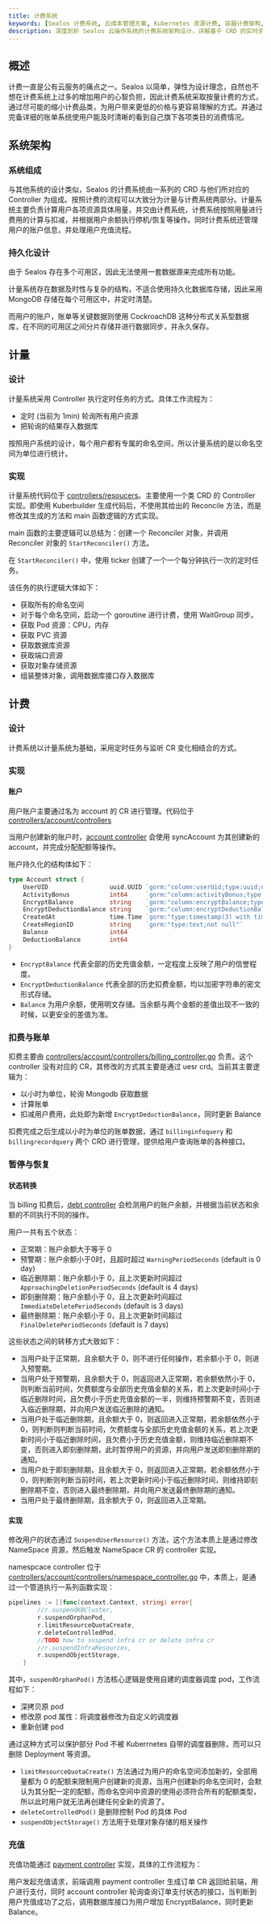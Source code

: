 ```yaml
---
title: 计费系统
keywords: [Sealos 计费系统, 云成本管理方案, Kubernetes 资源计费, 容器计费架构, 云原生计费设计, 实时资源计量, 自动费用计算, 精准账单系统, 跨集群成本优化, FinOps 实践, 云资源计价模型, 分布式计费方案]
description: 深度剖析 Sealos 云操作系统的计费系统架构设计，详解基于 CRD 的实时资源计量模型、多维度费用计算算法及分布式账单生成机制，涵盖CPU/内存/存储/网络等全资源类型的精准计价策略，提供 Kubernetes 集群成本优化最佳实践与 FinOps 落地指南。
---
```


## 概述

计费一直是公有云服务的痛点之一。Sealos 以简单，弹性为设计理念，自然也不想在计费系统上过多的增加用户的心智负担，因此计费系统采取按量计费的方式，通过尽可能的缩小计费品类，为用户带来更低的价格与更容易理解的方式。并通过完备详细的账单系统使用户能及时清晰的看到自己旗下各项类目的消费情况。

## 系统架构

### 系统组成

与其他系统的设计类似，Sealos 的计费系统由一系列的 CRD 与他们所对应的 Controller 为组成。按照计费的流程可以大致分为计量与计费系统两部分。计量系统主要负责计算用户各项资源具体用量，并交由计费系统，计费系统按照用量进行费用的计算与扣减，并根据用户余额执行停机/恢复等操作。同时计费系统还管理用户的账户信息，并处理用户充值流程。

### 持久化设计

由于 Sealos 存在多个可用区，因此无法使用一套数据源来完成所有功能。

计量系统存在数据及时性与复杂的结构，不适合使用持久化数据库存储，因此采用 MongoDB 存储在每个可用区中，并定时清楚。

而用户的账户，账单等关键数据则使用 CockroachDB 这种分布式关系型数据库，在不同的可用区之间分片存储并进行数据同步，并永久保存。

## 计量

### 设计

计量系统采用 Controller 执行定时任务的方式。具体工作流程为：

- 定时 (当前为 1min) 轮询所有用户资源
- 把轮询的结果存入数据库

按照用户系统的设计，每个用户都有专属的命名空间，所以计量系统的是以命名空间为单位进行统计。

### 实现

计量系统代码位于 [controllers/resoucers](https://github.com/labring/sealos/blob/main/controllers/resources)。主要使用一个类 CRD 的 Controller 实现。即使用 Kuberbuilder 生成代码后，不使用其给出的 Reconcile 方法，而是修改其生成的方法和 main 函数逻辑的方式实现。

main 函数的主要逻辑可以总结为：创建一个 Reconciler 对象，并调用 Reconciler 对象的 `StartReconciler()` 方法。

在 `StartReconciler()` 中，使用 ticker 创建了一个一个每分钟执行一次的定时任务。

该任务的执行逻辑大体如下：

- 获取所有的命名空间
- 对于每个命名空间，启动一个 goroutine 进行计费，使用 WaitGroup 同步。
- 获取 Pod 资源：CPU，内存
- 获取 PVC 资源
- 获取数据库资源
- 获取端口资源
- 获取对象存储资源
- 组装整体对象，调用数据库接口存入数据库

## 计费

### 设计

计费系统以计量系统为基础，采用定时任务与监听 CR 变化相结合的方式。

### 实现

#### 账户

用户账户主要通过名为 account 的 CR 进行管理。代码位于 [controllers/account/controllers](https://github.com/labring/sealos/tree/main/controllers/account/controllers)

当用户创建新的账户时，[account controller](https://github.com/labring/sealos/blob/main/controllers/account/controllers/account_controller.go) 会使用 syncAccount 为其创建新的 account，并完成分配配额等操作。

账户持久化的结构体如下：

```go
type Account struct {
	UserUID                 uuid.UUID `gorm:"column:userUid;type:uuid;default:gen_random_uuid();primary_key"`
	ActivityBonus           int64     `gorm:"column:activityBonus;type:bigint;not null"`
	EncryptBalance          string    `gorm:"column:encryptBalance;type:text;not null"`
	EncryptDeductionBalance string    `gorm:"column:encryptDeductionBalance;type:text;not null"`
	CreatedAt               time.Time `gorm:"type:timestamp(3) with time zone;default:current_timestamp()"`
	CreateRegionID          string    `gorm:"type:text;not null"`
	Balance                 int64
	DeductionBalance        int64
}
```
- `EncryptBalance` 代表全部的历史充值金额，一定程度上反映了用户的信誉程度。
- `EncryptDeductionBalance` 代表全部的历史扣费金额，均以加密字符串的密文形式存储。
- `Balance` 为用户余额，使用明文存储。当余额与两个金额的差值出现不一致的时候，以更安全的差值为准。

### 扣费与账单

扣费主要由 [controllers/account/controllers/billing_controller.go](controllers/account/controllers/billing_controller.go) 负责。这个 controller 没有对应的 CR，其修改的方式其主要是通过 uesr crd。当前其主要逻辑为：

- 以小时为单位，轮询 Mongodb 获取数据
- 计算账单
- 扣减用户费用，此处即为新增 `EncryptDeductionBalance`，同时更新 Balance

扣费完成之后生成以小时为单位的账单数据，通过 `billinginfoquery` 和 `billingrecordquery` 两个 CRD 进行管理，提供给用户查询账单的各种接口。

### 暂停与恢复

#### 状态转换

当 billing 扣费后，[debt controller](https://github.com/labring/sealos/blob/main/controllers/account/controllers/debt_controller.go) 会检测用户的账户余额，并根据当前状态和余额的不同执行不同的操作。

用户一共有五个状态：

- 正常期：账户余额大于等于 0
- 预警期：账户余额小于0时，且超时超过 `WarningPeriodSeconds` (default is 0 day)
- 临近删除期：账户余额小于 0，且上次更新时间超过 `ApproachingDeletionPeriodSeconds` (default is 4 days)
- 即刻删除期：账户余额小于 0，且上次更新时间超过 `ImmediateDeletePeriodSeconds` (default is 3 days)
- 最终删除期：账户余额小于 0，且上次更新时间超过 `FinalDeletePeriodSeconds` (default is 7 days)

这些状态之间的转移方式大致如下：

- 当用户处于正常期，且余额大于 0，则不进行任何操作，若余额小于 0，则进入预警期。
- 当用户处于预警期，且余额大于 0，则返回进入正常期，若余额依然小于 0，则判断当前时间，欠费额度与全部历史充值金额的关系，若上次更新时间小于临近删除时间，且欠费小于历史充值金额的一半，则维持预警期不变，否则进入临近删除期，并向用户发送临近删除的通知。
- 当用户处于临近删除期，且余额大于 0，则返回进入正常期，若余额依然小于 0，则判断则判断当前时间，欠费额度与全部历史充值金额的关系，若上次更新时间小于临近删除时间，且欠费小于历史充值金额，则维持临近删除期不变，否则进入即刻删除期，此时暂停用户的资源，并向用户发送即刻删除期的通知。
- 当用户处于即刻删除期，且余额大于 0，则返回进入正常期，若余额依然小于 0，则判断则判断当前时间，若上次更新时间小于临近删除时间，则维持即刻删除期不变，否则进入最终删除期，并向用户发送最终删除期的通知。
- 当用户处于最终删除期，且余额大于 0，则返回进入正常期。

#### 实现

修改用户的状态通过 `SuspendUserResource()` 方法，这个方法本质上是通过修改 NameSpace 资源，然后触发 NameSpace CR 的 controller
实现。

namespcace controller 位于 [controllers/account/controllers/namespace_controller.go](https://github.com/labring/sealos/blob/main/controllers/account/controllers/namespace_controller.go) 中，本质上，是通过一个管道执行一系列函数实现：

```go
pipelines := []func(context.Context, string) error{
		//r.suspendKBCluster,
		r.suspendOrphanPod,
		r.limitResourceQuotaCreate,
		r.deleteControlledPod,
		//TODO how to suspend infra cr or delete infra cr
		//r.suspendInfraResources,
		r.suspendObjectStorage,
	}
```

其中，`suspendOrphanPod()` 方法核心逻辑是使用自建的调度器调度 pod，工作流程如下：

- 深拷贝原 pod
- 修改原 pod 属性：将调度器修改为自定义的调度器
- 重新创建 pod

通过这种方式可以保护部分 Pod 不被 Kuberrnetes 自带的调度器删除，而可以只删除 Deployment 等资源。

- `limitResourceQuotaCreate()` 方法通过为用户的命名空间添加新的，全部用量都为 0 的配额来限制用户创建新的资源，当用户创建新的命名空间时，会默认为其分配一定的配额，而命名空间中资源的使用必须符合所有的配额类型，所以此时用户就无法再创建任何全新的资源了。
- `deleteControlledPod()` 是删除控制 Pod 的具体 Pod
- `suspendObjectStorage()` 方法用于处理对象存储的相关操作

### 充值

充值功能通过 [payment controller](https://github.com/labring/sealos/blob/main/controllers/account/controllers/payment_controller.go) 实现，具体的工作流程为：

用户发起充值请求，前端调用 payment controller 生成订单 CR 返回给前端，用户进行支付，同时 account controller 轮询查询订单支付状态的接口，当判断到用户充值成功了之后，调用数据库接口为用户增加 EncryptBalance，同时更新 Balance。